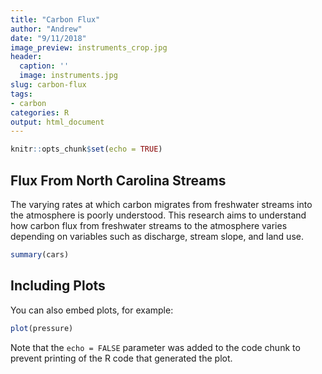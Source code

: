 ```yaml
---
title: "Carbon Flux"
author: "Andrew"
date: "9/11/2018"
image_preview: instruments_crop.jpg
header:
  caption: ''
  image: instruments.jpg
slug: carbon-flux
tags:
- carbon
categories: R
output: html_document
---
```


```r
knitr::opts_chunk$set(echo = TRUE)
```

## Flux From North Carolina Streams

The varying rates at which carbon migrates from freshwater streams into the atmosphere is poorly understood. This research aims to understand how carbon flux from freshwater streams to the atmosphere varies depending on variables such as discharge, stream slope, and land use. 

```r
summary(cars)
```

## Including Plots

You can also embed plots, for example:

```r
plot(pressure)
```

Note that the `echo = FALSE` parameter was added to the code chunk to prevent printing of the R code that generated the plot.
